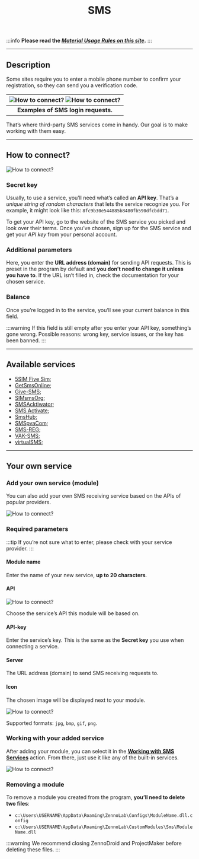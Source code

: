 ﻿---
sidebar_position: 8
title: SMS
description: SMS service connection settings.
---
:::info **Please read the [*Material Usage Rules on this site*](../Disclaimer).**
:::
_______________________________________________
## Description
Some sites require you to enter a mobile phone number to confirm your registration, so they can send you a verification code.

| ![How to connect?](./assets/SMS/SMS_pic2.png)  ![How to connect?](./assets/SMS/SMS_pic3.png) |
| :--------: |
| **Examples of SMS login requests.** |

That’s where third-party SMS services come in handy. Our goal is to make working with them easy.
_______________________________________________
## How to connect?
![How to connect?](./assets/SMS/SMS_pic1.png)
### Secret key
Usually, to use a service, you’ll need what’s called an **API key**. That’s a *unique string of random characters* that lets the service recognize you. For example, it might look like this: `8fc9b30e544885b8480fb590dfcbdd71`.

To get your API key, go to the website of the SMS service you picked and look over their terms. Once you’ve chosen, sign up for the SMS service and get your *API key* from your personal account.

### Additional parameters
Here, you enter the **URL address (domain)** for sending API requests. This is preset in the program by default and **you don’t need to change it unless you have to**. If the URL isn’t filled in, check the documentation for your chosen service.

### Balance
Once you’re logged in to the service, you’ll see your current balance in this field.

:::warning If this field is still empty after you enter your API key, something’s gone wrong.
Possible reasons: wrong key, service issues, or the key has been banned.
:::
_______________________________________________
## Available services
- [5SIM Five Sim](http://5sim.net/);
- [GetSmsOnline](http://getsms.online/);
- [Give-SMS](http://give-sms.com/);
- [SIMsmsOrg](http://simsms.org/);
- [SMSAcktiwator](http://sms-acktiwator.ru/);
- [SMS Activate](http://sms-activate.ru/ru/);
- [SmsHub](https://smshub.org/);
- [SMSpvaCom](http://smspva.com/);
- [SMS-REG](http://sms-reg.com/);
- [VAK-SMS](http://vak-sms.com/);
- [virtualSMS](http://virtualsms.ru/);
_______________________________________________
## Your own service
### Add your own service (module)
You can also add your own SMS receiving service based on the APIs of popular providers.

![How to connect?](./assets/SMS/SMS_pic4.png)
### Required parameters
:::tip If you’re not sure what to enter,
please check with your service provider.
:::
#### Module name
Enter the name of your new service, **up to 20 characters**.

#### API
![How to connect?](./assets/SMS/SMS_pic5.png)

Choose the service’s API this module will be based on.

#### API-key
Enter the service’s key. This is the same as the **Secret key** you use when connecting a service.

#### Server
The URL address (domain) to send SMS receiving requests to.

#### Icon
The chosen image will be displayed next to your module.

![How to connect?](./assets/SMS/SMS_pic6.png)

Supported formats: `jpg`, `bmp`, `gif`, `png`.

### Working with your added service
After adding your module, you can select it in the [**Working with SMS Services**](../Data/SMS_Services) action. From there, just use it like any of the built-in services.

![How to connect?](./assets/SMS/SMS_pic7.png)

### Removing a module
To remove a module you created from the program, **you’ll need to delete two files**:
- `c:\Users\USERNAME\AppData\Roaming\ZennoLab\Configs\ModuleName.dll.config`
- `c:\Users\USERNAME\AppData\Roaming\ZennoLab\CustomModules\Sms\ModuleName.dll`

:::warning We recommend closing ZennoDroid and ProjectMaker before deleting these files.
:::
